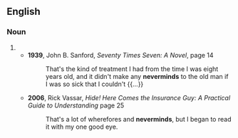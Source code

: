 ==English==

===Noun===
{{head|en|noun form}}

# {{plural of|nevermind|lang=en}}
#* '''1939''', John B. Sanford, ''Seventy Times Seven: A Novel'', page 14
#*: That's the kind of treatment I had from the time I was eight years old, and it didn't make any '''neverminds''' to the old man if I was so sick that I couldn't {{...}}
#* '''2006''', Rick Vassar, ''Hide! Here Comes the Insurance Guy: A Practical Guide to Understanding'' page 25
#*: That's a lot of wherefores and '''neverminds''', but I began to read it with my one good eye.